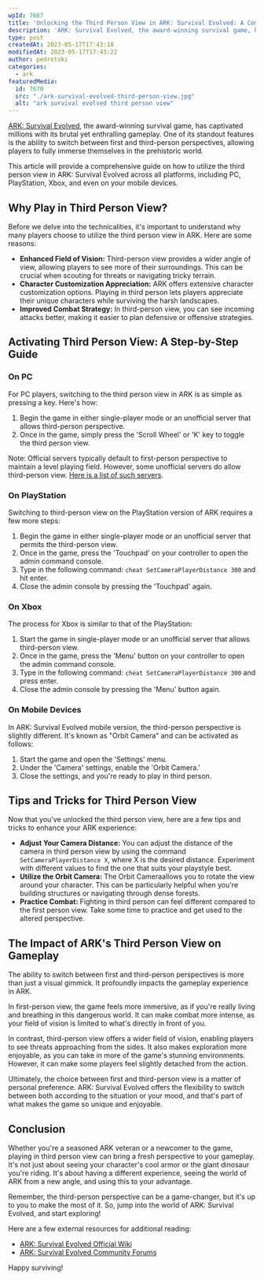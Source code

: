 ```yaml
---
wpId: 7667
title: 'Unlocking the Third Person View in ARK: Survival Evolved: A Comprehensive Guide'
description: 'ARK: Survival Evolved, the award-winning survival game, has captivated millions ...'
type: post
createdAt: 2023-05-17T17:43:18
modifiedAt: 2023-05-17T17:43:22
author: pedrotski
categories:
  - ark
featuredMedia:
  id: 7670
  src: "./ark-survival-evolved-third-person-view.jpg"
  alt: "ark survival evolved third person view"
---
```



[ARK: Survival Evolved](https://www.ghostcap.com/gaming/ark/), the award-winning survival game, has captivated millions with its brutal yet enthralling gameplay. One of its standout features is the ability to switch between first and third-person perspectives, allowing players to fully immerse themselves in the prehistoric world.

This article will provide a comprehensive guide on how to utilize the third person view in ARK: Survival Evolved across all platforms, including PC, PlayStation, Xbox, and even on your mobile devices.

## Why Play in Third Person View?

Before we delve into the technicalities, it's important to understand why many players choose to utilize the third person view in ARK. Here are some reasons:

*   **Enhanced Field of Vision:** Third-person view provides a wider angle of view, allowing players to see more of their surroundings. This can be crucial when scouting for threats or navigating tricky terrain.
*   **Character Customization Appreciation:** ARK offers extensive character customization options. Playing in third person lets players appreciate their unique characters while surviving the harsh landscapes.
*   **Improved Combat Strategy:** In third-person view, you can see incoming attacks better, making it easier to plan defensive or offensive strategies.

## Activating Third Person View: A Step-by-Step Guide

### On PC

For PC players, switching to the third person view in ARK is as simple as pressing a key. Here's how:

1.  Begin the game in either single-player mode or an unofficial server that allows third-person perspective.
2.  Once in the game, simply press the 'Scroll Wheel' or 'K' key to toggle the third person view.

Note: Official servers typically default to first-person perspective to maintain a level playing field. However, some unofficial servers do allow third-person view. [Here is a list of such servers](https://arkservers.net/).

### On PlayStation

Switching to third-person view on the PlayStation version of ARK requires a few more steps:

1.  Begin the game in either single-player mode or an unofficial server that permits the third-person view.
2.  Once in the game, press the 'Touchpad' on your controller to open the admin command console.
3.  Type in the following command: `cheat SetCameraPlayerDistance 300` and hit enter.
4.  Close the admin console by pressing the 'Touchpad' again.

### On Xbox

The process for Xbox is similar to that of the PlayStation:

1.  Start the game in single-player mode or an unofficial server that allows third-person view.
2.  Once in the game, press the 'Menu' button on your controller to open the admin command console.
3.  Type in the following command: `cheat SetCameraPlayerDistance 300` and press enter.
4.  Close the admin console by pressing the 'Menu' button again.

### On Mobile Devices

In ARK: Survival Evolved mobile version, the third-person perspective is slightly different. It's known as "Orbit Camera" and can be activated as follows:

1.  Start the game and open the 'Settings' menu.
2.  Under the 'Camera' settings, enable the 'Orbit Camera.'
3.  Close the settings, and you're ready to play in third person.

## Tips and Tricks for Third Person View

Now that you've unlocked the third person view, here are a few tips and tricks to enhance your ARK experience:

*   **Adjust Your Camera Distance:** You can adjust the distance of the camera in third person view by using the command `SetCameraPlayerDistance X`, where X is the desired distance. Experiment with different values to find the one that suits your playstyle best.
*   **Utilize the Orbit Camera:** The Orbit Cameraallows you to rotate the view around your character. This can be particularly helpful when you're building structures or navigating through dense forests.
*   **Practice Combat:** Fighting in third person can feel different compared to the first person view. Take some time to practice and get used to the altered perspective.

## The Impact of ARK's Third Person View on Gameplay

The ability to switch between first and third-person perspectives is more than just a visual gimmick. It profoundly impacts the gameplay experience in ARK.

In first-person view, the game feels more immersive, as if you're really living and breathing in this dangerous world. It can make combat more intense, as your field of vision is limited to what's directly in front of you.

In contrast, third-person view offers a wider field of vision, enabling players to see threats approaching from the sides. It also makes exploration more enjoyable, as you can take in more of the game's stunning environments. However, it can make some players feel slightly detached from the action.

Ultimately, the choice between first and third-person view is a matter of personal preference. ARK: Survival Evolved offers the flexibility to switch between both according to the situation or your mood, and that's part of what makes the game so unique and enjoyable.

## Conclusion

Whether you're a seasoned ARK veteran or a newcomer to the game, playing in third person view can bring a fresh perspective to your gameplay. It's not just about seeing your character's cool armor or the giant dinosaur you're riding. It's about having a different experience, seeing the world of ARK from a new angle, and using this to your advantage.

Remember, the third-person perspective can be a game-changer, but it's up to you to make the most of it. So, jump into the world of ARK: Survival Evolved, and start exploring!

Here are a few external resources for additional reading:

*   [ARK: Survival Evolved Official Wiki](https://ark.fandom.com/wiki/ARK_Survival_Evolved_Wiki)
*   [ARK: Survival Evolved Community Forums](https://survivetheark.com/index.php?/forums/)

Happy surviving!